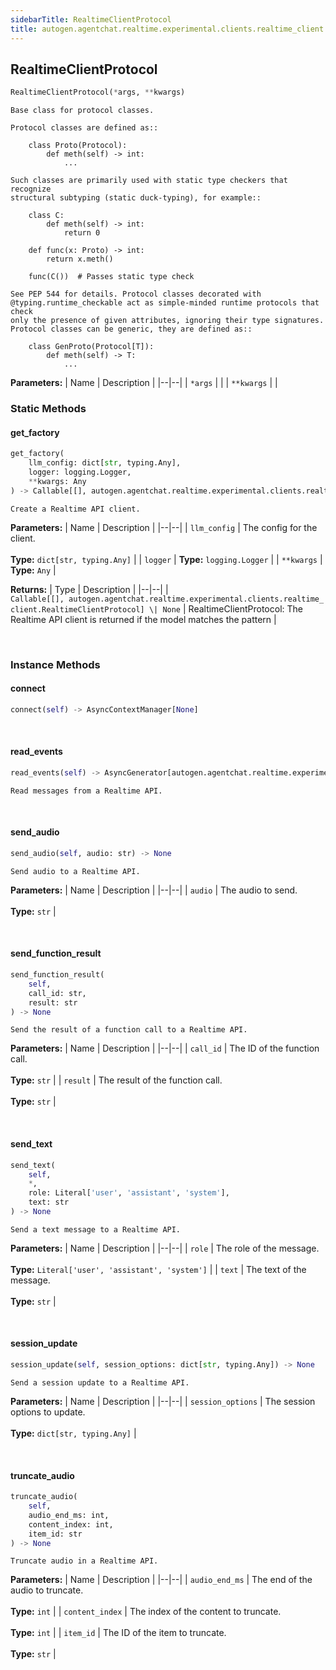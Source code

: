 ```yaml
---
sidebarTitle: RealtimeClientProtocol
title: autogen.agentchat.realtime.experimental.clients.realtime_client.RealtimeClientProtocol
---
```

<h2 id="autogen.agentchat.realtime.experimental.clients.realtime_client.RealtimeClientProtocol" class="doc doc-heading">
    <code class="doc-symbol doc-symbol-heading doc-symbol-class"></code>
    <span class="doc doc-object-name doc-class-name">RealtimeClientProtocol</span>
</h2>

```python
RealtimeClientProtocol(*args, **kwargs)
```

    Base class for protocol classes.
    
    Protocol classes are defined as::
    
        class Proto(Protocol):
            def meth(self) -> int:
                ...
    
    Such classes are primarily used with static type checkers that recognize
    structural subtyping (static duck-typing), for example::
    
        class C:
            def meth(self) -> int:
                return 0
    
        def func(x: Proto) -> int:
            return x.meth()
    
        func(C())  # Passes static type check
    
    See PEP 544 for details. Protocol classes decorated with
    @typing.runtime_checkable act as simple-minded runtime protocols that check
    only the presence of given attributes, ignoring their type signatures.
    Protocol classes can be generic, they are defined as::
    
        class GenProto(Protocol[T]):
            def meth(self) -> T:
                ...

<b>Parameters:</b>
| Name | Description |
|--|--|
| `*args` |  |
| `**kwargs` |  |

### Static Methods

<code class="doc-symbol doc-symbol-heading doc-symbol-method"></code>
#### get_factory

```python
get_factory(
    llm_config: dict[str, typing.Any],
    logger: logging.Logger,
    **kwargs: Any
) -> Callable[[], autogen.agentchat.realtime.experimental.clients.realtime_client.RealtimeClientProtocol] | None
```

    Create a Realtime API client.

<b>Parameters:</b>
| Name | Description |
|--|--|
| `llm_config` | The config for the client.<br/><br/>**Type:** `dict[str, typing.Any]` |
| `logger` | **Type:** `logging.Logger` |
| `**kwargs` | **Type:** `Any` |

<b>Returns:</b>
| Type | Description |
|--|--|
| `Callable[[], autogen.agentchat.realtime.experimental.clients.realtime_client.RealtimeClientProtocol] \| None` | RealtimeClientProtocol: The Realtime API client is returned if the model matches the pattern |

<br />

### Instance Methods

<code class="doc-symbol doc-symbol-heading doc-symbol-method"></code>
#### connect

```python
connect(self) -> AsyncContextManager[None]
```

    

<br />

<code class="doc-symbol doc-symbol-heading doc-symbol-method"></code>
#### read_events

```python
read_events(self) -> AsyncGenerator[autogen.agentchat.realtime.experimental.realtime_events.RealtimeEvent, None]
```

    Read messages from a Realtime API.

<br />

<code class="doc-symbol doc-symbol-heading doc-symbol-method"></code>
#### send_audio

```python
send_audio(self, audio: str) -> None
```

    Send audio to a Realtime API.

<b>Parameters:</b>
| Name | Description |
|--|--|
| `audio` | The audio to send.<br/><br/>**Type:** `str` |

<br />

<code class="doc-symbol doc-symbol-heading doc-symbol-method"></code>
#### send_function_result

```python
send_function_result(
    self,
    call_id: str,
    result: str
) -> None
```

    Send the result of a function call to a Realtime API.

<b>Parameters:</b>
| Name | Description |
|--|--|
| `call_id` | The ID of the function call.<br/><br/>**Type:** `str` |
| `result` | The result of the function call.<br/><br/>**Type:** `str` |

<br />

<code class="doc-symbol doc-symbol-heading doc-symbol-method"></code>
#### send_text

```python
send_text(
    self,
    *,
    role: Literal['user', 'assistant', 'system'],
    text: str
) -> None
```

    Send a text message to a Realtime API.

<b>Parameters:</b>
| Name | Description |
|--|--|
| `role` | The role of the message.<br/><br/>**Type:** `Literal['user', 'assistant', 'system']` |
| `text` | The text of the message.<br/><br/>**Type:** `str` |

<br />

<code class="doc-symbol doc-symbol-heading doc-symbol-method"></code>
#### session_update

```python
session_update(self, session_options: dict[str, typing.Any]) -> None
```

    Send a session update to a Realtime API.

<b>Parameters:</b>
| Name | Description |
|--|--|
| `session_options` | The session options to update.<br/><br/>**Type:** `dict[str, typing.Any]` |

<br />

<code class="doc-symbol doc-symbol-heading doc-symbol-method"></code>
#### truncate_audio

```python
truncate_audio(
    self,
    audio_end_ms: int,
    content_index: int,
    item_id: str
) -> None
```

    Truncate audio in a Realtime API.

<b>Parameters:</b>
| Name | Description |
|--|--|
| `audio_end_ms` | The end of the audio to truncate.<br/><br/>**Type:** `int` |
| `content_index` | The index of the content to truncate.<br/><br/>**Type:** `int` |
| `item_id` | The ID of the item to truncate.<br/><br/>**Type:** `str` |

<br />